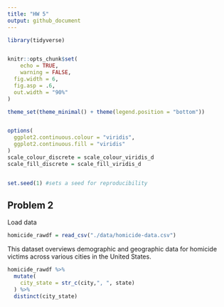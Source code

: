 ```yaml
---
title: "HW 5"
output: github_document
---
```


```r
library(tidyverse)


knitr::opts_chunk$set(
	echo = TRUE,
	warning = FALSE,
  fig.width = 6,
  fig.asp = .6,
  out.width = "90%"
)

theme_set(theme_minimal() + theme(legend.position = "bottom"))


options(
  ggplot2.continuous.colour = "viridis",
  ggplot2.continuous.fill = "viridis"
)
scale_colour_discrete = scale_colour_viridis_d
scale_fill_discrete = scale_fill_viridis_d


set.seed(1) #sets a seed for reproducibility
```

## Problem 2

Load data 

```r
homicide_rawdf = read_csv("./data/homicide-data.csv")
```
This dataset overviews demographic and geographic data for homicide victims across various cities in the United States. 

```r
homicide_rawdf %>% 
  mutate(
    city_state = str_c(city,", ", state)
  ) %>% 
  distinct(city_state)
```


